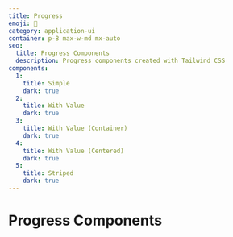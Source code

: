 ```yaml
---
title: Progress
emoji: 💈
category: application-ui
container: p-8 max-w-md mx-auto
seo:
  title: Progress Components
  description: Progress components created with Tailwind CSS
components:
  1:
    title: Simple
    dark: true
  2:
    title: With Value
    dark: true
  3:
    title: With Value (Container)
    dark: true
  4:
    title: With Value (Centered)
    dark: true
  5:
    title: Striped
    dark: true
---
```


# Progress Components

<CollectionList
  componentsData={componentsData}
  componentContainer={componentContainer}
/>
